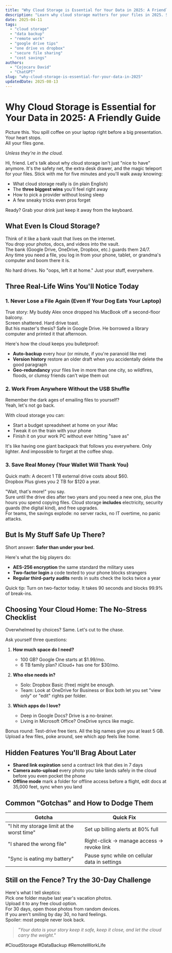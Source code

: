 ```yaml
---
title: "Why Cloud Storage is Essential for Your Data in 2025: A Friendly Guide"
description: "Learn why cloud storage matters for your files in 2025. See real benefits, smart tips, and how to pick the right provider no tech degree needed."
date: 2025-04-11
tags:
  - "cloud storage"
  - "data backup"
  - "remote work"
  - "google drive tips"
  - "one drive vs dropbox"
  - "secure file sharing"
  - "cost savings"
authors:
  - "Cojocaru David"
  - "ChatGPT"
slug: "why-cloud-storage-is-essential-for-your-data-in-2025"
updatedDate: 2025-08-13
---
```


# Why Cloud Storage is Essential for Your Data in 2025: A Friendly Guide

Picture this. You spill coffee on your laptop right before a big presentation.  
Your heart stops.  
All your files gone.  

*Unless they're in the cloud.*  

Hi, friend. Let's talk about why cloud storage isn't just "nice to have" anymore. It's the safety net, the extra desk drawer, and the magic teleport for your files. Stick with me for five minutes and you'll walk away knowing:

- What cloud storage really is (in plain English)  
- The **three biggest wins** you'll feel right away  
- How to pick a provider without losing sleep  
- A few sneaky tricks even pros forget  

Ready? Grab your drink just keep it away from the keyboard.

## What Even Is Cloud Storage?

Think of it like a bank vault that lives on the internet.  
You drop your photos, docs, and videos into the vault.  
The bank (Google Drive, OneDrive, Dropbox, etc.) guards them 24/7.  
Any time you need a file, you log in from your phone, tablet, or grandma's computer and boom there it is.

No hard drives. No "oops, left it at home." Just your stuff, everywhere.

## Three Real-Life Wins You'll Notice Today

### 1. Never Lose a File Again (Even If Your Dog Eats Your Laptop)

True story: My buddy Alex once dropped his MacBook off a second-floor balcony.  
Screen shattered. Hard drive toast.  
But his master's thesis? Safe in Google Drive. He borrowed a library computer and printed it that afternoon.

Here's how the cloud keeps you bulletproof:

- **Auto-backup** every hour (or minute, if you're paranoid like me)  
- **Version history** restore an older draft when you accidentally delete the good paragraph  
- **Geo-redundancy** your files live in more than one city, so wildfires, floods, or clumsy friends can't wipe them out  

### 2. Work From Anywhere Without the USB Shuffle

Remember the dark ages of emailing files to yourself?  
Yeah, let's not go back.

With cloud storage you can:

- Start a budget spreadsheet at home on your iMac  
- Tweak it on the train with your phone  
- Finish it on your work PC without ever hitting "save as"  

It's like having one giant backpack that follows you everywhere. Only lighter. And impossible to forget at the coffee shop.

### 3. Save Real Money (Your Wallet Will Thank You)

Quick math: A decent 1 TB external drive costs about $60.  
Dropbox Plus gives you 2 TB for $120 a year.  

"Wait, that's more!" you say.  
Sure until the drive dies after two years and you need a new one, plus the hours you spend copying files. Cloud storage **includes** electricity, security guards (the digital kind), and free upgrades.  
For teams, the savings explode: no server racks, no IT overtime, no panic attacks.

## But Is My Stuff Safe Up There?

Short answer: **Safer than under your bed.**

Here's what the big players do:

- **AES-256 encryption** the same standard the military uses  
- **Two-factor login** a code texted to your phone blocks strangers  
- **Regular third-party audits** nerds in suits check the locks twice a year  

Quick tip: Turn on two-factor today. It takes 90 seconds and blocks 99.9% of break-ins.

## Choosing Your Cloud Home: The No-Stress Checklist

Overwhelmed by choices? Same. Let's cut to the chase.

Ask yourself three questions:

1. **How much space do I need?**  
   - 100 GB? Google One starts at $1.99/mo.  
   - 6 TB family plan? iCloud+ has one for $30/mo.

2. **Who else needs in?**  
   - Solo: Dropbox Basic (free) might be enough.  
   - Team: Look at OneDrive for Business or Box both let you set "view only" or "edit" rights per folder.

3. **Which apps do I love?**  
   - Deep in Google Docs? Drive is a no-brainer.  
   - Living in Microsoft Office? OneDrive syncs like magic.

Bonus round: Test-drive free tiers. All the big names give you at least 5 GB. Upload a few files, poke around, see which app feels like home.

## Hidden Features You'll Brag About Later

- **Shared link expiration** send a contract link that dies in 7 days  
- **Camera auto-upload** every photo you take lands safely in the cloud before you even pocket the phone  
- **Offline mode** mark a folder for offline access before a flight, edit docs at 35,000 feet, sync when you land  

## Common "Gotchas" and How to Dodge Them

| Gotcha | Quick Fix |
|--------|-----------|
| "I hit my storage limit at the worst time" | Set up billing alerts at 80% full |
| "I shared the wrong file" | Right-click → manage access → revoke link |
| "Sync is eating my battery" | Pause sync while on cellular data in settings |

## Still on the Fence? Try the 30-Day Challenge

Here's what I tell skeptics:  
Pick one folder maybe last year's vacation photos.  
Upload it to any free cloud option.  
For 30 days, open those photos from random devices.  
If you aren't smiling by day 30, no hard feelings.  
Spoiler: most people never look back.

> _"Your data is your story keep it safe, keep it close, and let the cloud carry the weight."_

#CloudStorage #DataBackup #RemoteWorkLife